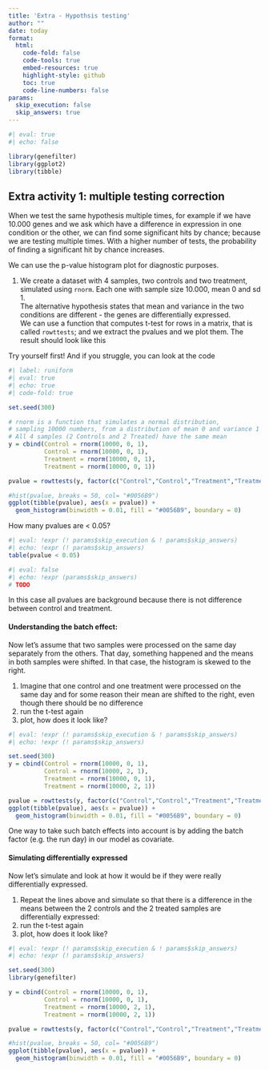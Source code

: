 ```yaml
---
title: 'Extra - Hypothsis testing'
author: ""
date: today
format: 
  html:
    code-fold: false
    code-tools: true
    embed-resources: true
    highlight-style: github
    toc: true 
    code-line-numbers: false 
params:
  skip_execution: false
  skip_answers: true
---
```

```r
#| eval: true
#| echo: false

library(genefilter)
library(ggplot2)
library(tibble)
```

## Extra activity 1: multiple testing correction

When we test the same hypothesis multiple times, for example if we have 10.000 genes and we ask which have a difference in expression in one condition or the other, we can find some significant hits by chance; because we are testing multiple times. With a higher number of tests, the probability of finding a significant hit by chance increases. <br>

We can use the p-value histogram plot for diagnostic purposes. <br>

1. We create a dataset with 4 samples, two controls and two treatment, simulated using `rnorm`. Each one with sample size 10.000, mean 0 and sd 1. <br>
The alternative hypothesis states that mean and variance in the two conditions are different - 
the genes are differentially expressed.<br>
We can use a function that computes t-test for rows in a matrix, that is called `rowttests`; and we extract the pvalues and we plot them. The result should look like this <br>

Try yourself first! And if you struggle, you can look at the code   

```r
#| label: runiform
#| eval: true
#| echo: true
#| code-fold: true

set.seed(300) 

# rnorm is a function that simulates a normal distribution, 
# sampling 10000 numbers, from a distribution of mean 0 and variance 1
# All 4 samples (2 Controls and 2 Treated) have the same mean
y = cbind(Control = rnorm(10000, 0, 1),
          Control = rnorm(10000, 0, 1),
          Treatment = rnorm(10000, 0, 1),
          Treatment = rnorm(10000, 0, 1))

pvalue = rowttests(y, factor(c("Control","Control","Treatment","Treatment")))$p.value

#hist(pvalue, breaks = 50, col= "#0056B9")
ggplot(tibble(pvalue), aes(x = pvalue)) +
  geom_histogram(binwidth = 0.01, fill = "#0056B9", boundary = 0)
```

How many pvalues are < 0.05?
```r
#| eval: !expr (! params$skip_execution & ! params$skip_answers)
#| echo: !expr (! params$skip_answers)
table(pvalue < 0.05)
```
```r
#| eval: false
#| echo: !expr (params$skip_answers)
# TODO
```

In this case all pvalues are background because there is not difference between control and treatment.

#### Understanding the batch effect:
Now let's assume that two samples were processed on the same day 
separately from the others. That day, something happened and the means in both 
samples were shifted. In that case, the histogram is skewed to the right. 

  1. Imagine that one control and one treatment were processed on the same day and for some
  reason their mean are shifted to the right, even though there should be no difference <br>
  2. run the t-test again
  3. plot, how does it look like?

```r
#| eval: !expr (! params$skip_execution & ! params$skip_answers)
#| echo: !expr (! params$skip_answers)

set.seed(300) 
y = cbind(Control = rnorm(10000, 0, 1),
          Control = rnorm(10000, 2, 1),
          Treatment = rnorm(10000, 0, 1),
          Treatment = rnorm(10000, 2, 1))

pvalue = rowttests(y, factor(c("Control","Control","Treatment","Treatment")))$p.value
ggplot(tibble(pvalue), aes(x = pvalue)) +
  geom_histogram(binwidth = 0.01, fill = "#0056B9", boundary = 0)
```

One way to take such batch effects into account is by adding the batch factor 
(e.g. the run day) in our model as covariate. 

#### Simulating differentially expressed 
Now let's simulate and look at how it would be if they were really differentially expressed.

  1. Repeat the lines above and simulate so that there is a difference in the means between the 2 controls and the 2 treated samples are differentially expressed:<br>
  2. run the t-test again
  3. plot, how does it look like?
  
```r
#| eval: !expr (! params$skip_execution & ! params$skip_answers)
#| echo: !expr (! params$skip_answers)

set.seed(300) 
library(genefilter)

y = cbind(Control = rnorm(10000, 0, 1),
          Control = rnorm(10000, 0, 1),
          Treatment = rnorm(10000, 2, 1),
          Treatment = rnorm(10000, 2, 1))

pvalue = rowttests(y, factor(c("Control","Control","Treatment","Treatment")))$p.value

#hist(pvalue, breaks = 50, col= "#0056B9")
ggplot(tibble(pvalue), aes(x = pvalue)) +
  geom_histogram(binwidth = 0.01, fill = "#0056B9", boundary = 0)
```
